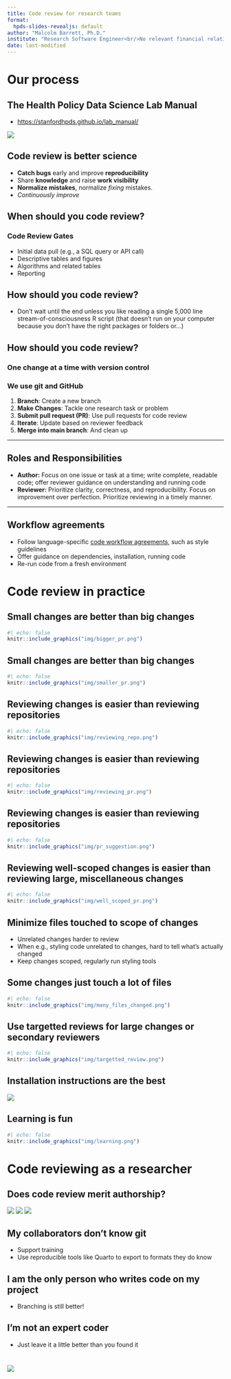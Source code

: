 ```yaml
---
title: Code review for research teams 
format:
  hpds-slides-revealjs: default
author: "Malcolm Barrett, Ph.D."
institute: "Research Software Engineer<br/>No relevant financial relationships to disclose"
date: last-modified
---
```


# Our process

## The Health Policy Data Science Lab Manual

- <https://stanfordhpds.github.io/lab_manual/>

![](img/qrcode.png)

## Code review is better science

:::{.extra-large .incremental .normal-font-face}
- **Catch bugs** early and improve **reproducibility**
- Share **knowledge** and raise **work visibility**
- **Normalize mistakes**, normalize *fixing* mistakes.
- *Continuously improve*
:::

## When should you code review?

### Code Review Gates

:::{.extra-large .incremental}
- Initial data pull (e.g., a SQL query or API call)
- Descriptive tables and figures
- Algorithms and related tables
- Reporting
:::

## How should you code review? 

:::{.extra-large .incremental}
- Don't wait until the end unless you like reading a single 5,000 line stream-of-consciousness R script (that doesn't run on your computer because you don't have the right packages or folders or...)
:::

## How should you code review?
### One change at a time with version control
### We use git and GitHub

:::{.incremental}
1. **Branch**: Create a new branch
2. **Make Changes**: Tackle one research task or problem
3. **Submit pull request (PR)**: Use pull requests for code review
4. **Iterate**: Update based on reviewer feedback
5. **Merge into main branch**: And clean up
:::

---

## Roles and Responsibilities

:::{.large .normal-font-face}
- **Author:** Focus on one issue or task at a time; write complete, readable code; offer reviewer guidance on understanding and running code
- **Reviewer:** Prioritize clarity, correctness, and reproducibility. Focus on improvement over perfection. Prioritize reviewing in a timely manner.
:::

---

## Workflow agreements

:::{.extra-large .incremental}
- Follow language-specific [code workflow agreements](https://stanfordhpds.github.io/lab_manual/chapters/09-code-workflow-agreements.html), such as style guidelines
- Offer guidance on dependencies, installation, running code
- Re-run code from a fresh environment
:::

# Code review in practice 

## Small changes are better than big changes

```r
#| echo: false
knitr::include_graphics("img/bigger_pr.png")
```

## Small changes are better than big changes

```r
#| echo: false
knitr::include_graphics("img/smaller_pr.png")
```

## Reviewing changes is easier than reviewing repositories

```r
#| echo: false
knitr::include_graphics("img/reviewing_repo.png")
```

## Reviewing changes is easier than reviewing repositories

```r
#| echo: false
knitr::include_graphics("img/reviewing_pr.png")
```

## Reviewing changes is easier than reviewing repositories

```r
#| echo: false
knitr::include_graphics("img/pr_suggestion.png")
```

## Reviewing well-scoped changes is easier than reviewing large, miscellaneous changes

```r
#| echo: false
knitr::include_graphics("img/well_scoped_pr.png")
```

## Minimize files touched to scope of changes

- Unrelated changes harder to review
- When e.g., styling code unrelated to changes, hard to tell what's actually changed
- Keep changes scoped, regularly run styling tools

## Some changes just touch a lot of files

```r
#| echo: false
knitr::include_graphics("img/many_files_changed.png")
```

## Use targetted reviews for large changes or secondary reviewers

```r
#| echo: false
knitr::include_graphics("img/targetted_review.png")
```

## Installation instructions are the best

![](img/deps_instructions.png){fig-align='center'}

## Learning is fun

```r
#| echo: false
knitr::include_graphics("img/learning.png")
```

# Code reviewing as a researcher

## Does code review merit authorship?

:::{.fragment}
![](img/ack1.png)
![](img/ack2.png)
![](img/ack3.png)
:::

## My collaborators don't know git

- Support training
- Use reproducible tools like Quarto to export to formats they do know 

## I am the only person who writes code on my project

- Branching is still better! 

## I'm not an expert coder

- Just leave it a little better than you found it

# 

![](img/qrcode.png)